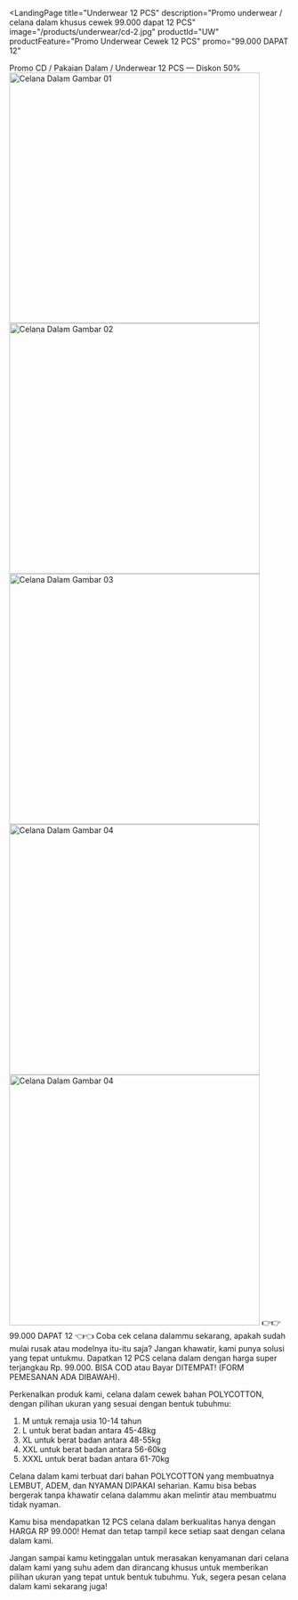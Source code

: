 
<LandingPage
  title="Underwear 12 PCS"
  description="Promo underwear / celana dalam khusus cewek 99.000 dapat 12 PCS"
  image="/products/underwear/cd-2.jpg"
  productId="UW"
  productFeature="Promo Underwear Cewek 12 PCS"
  promo="99.000 DAPAT 12"
>

<Fragment slot="headline">
  Promo CD /
  <span class="sm:block lg:hidden"></span>
  Pakaian Dalam /
  <span class="sm:block lg:hidden"></span>
  Underwear
</Fragment>

<Fragment slot="subheadline">
  12 PCS &mdash; Diskon <span class="text-rose-600">50%</span>
</Fragment>

<Fragment slot="image-1">
  <Image format="webp" src="/products/underwear/cd-1.jpg" width="450" height="450" quality={99} alt="Celana Dalam Gambar 01" />
  <Image format="webp" src="/products/underwear/cd-2.jpg" width="450" height="450" quality={99} alt="Celana Dalam Gambar 02" />
  <Image format="webp" src="/products/underwear/cd-3.jpg" width="450" height="450" quality={99} alt="Celana Dalam Gambar 03" />
</Fragment>

<Fragment slot="image-2">
  <Image format="webp" src="/products/underwear/cd-4.jpg" width="450" height="450" quality={99} alt="Celana Dalam Gambar 04" />
  <Image format="webp" src="/products/underwear/cd-5.jpg" width="450" height="450" quality={99} alt="Celana Dalam Gambar 04" />
</Fragment>

<Fragment slot="promo">
  <span class="hidden lg:inline">👉👉</span>
  99.000 DAPAT 12
  <span class="hidden lg:inline">👈👈</span>
</Fragment>

<Fragment slot="article">
  Coba cek celana dalammu sekarang, apakah sudah mulai rusak atau modelnya itu-itu saja? Jangan khawatir, kami punya solusi yang tepat untukmu. Dapatkan 12 PCS celana dalam dengan harga super terjangkau <span class="underline font-bold text-red-700" >Rp. 99.000. BISA COD atau Bayar DITEMPAT!</span > (FORM PEMESANAN ADA DIBAWAH).

  Perkenalkan produk kami, celana dalam cewek bahan <span class="underline font-bold text-red-700">POLYCOTTON</span >, dengan pilihan ukuran yang sesuai dengan bentuk tubuhmu:

  <ol class="list-disc pl-4">
    <li>M untuk remaja usia 10-14 tahun</li>
    <li>L untuk berat badan antara 45-48kg</li>
    <li>XL untuk berat badan antara 48-55kg</li>
    <li>XXL untuk berat badan antara 56-60kg</li>
    <li>XXXL untuk berat badan antara 61-70kg</li>
  </ol>

  Celana dalam kami terbuat dari bahan <span class="underline font-bold text-red-700">POLYCOTTON</span > yang membuatnya <span class="underline font-bold text-red-700" >LEMBUT, ADEM, dan NYAMAN DIPAKAI</span > seharian. Kamu bisa bebas bergerak tanpa khawatir celana dalammu akan melintir atau membuatmu tidak nyaman.

  Kamu bisa mendapatkan 12 PCS celana dalam berkualitas hanya dengan HARGA RP 99.000! Hemat dan tetap tampil kece setiap saat dengan celana dalam kami.

  Jangan sampai kamu ketinggalan untuk merasakan kenyamanan dari celana dalam kami yang suhu adem dan dirancang khusus untuk memberikan pilihan ukuran yang tepat untuk bentuk tubuhmu. Yuk, segera pesan celana dalam kami sekarang juga!
</Fragment>
</LandingPage>
